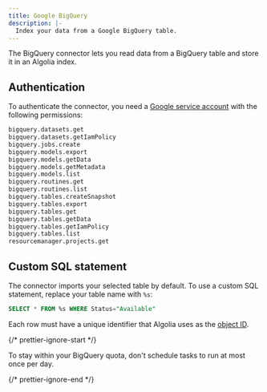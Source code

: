 ```yaml
---
title: Google BigQuery
description: |-
  Index your data from a Google BigQuery table.
---
```


The BigQuery connector lets you read data from a BigQuery table and store it in an Algolia index.

## Authentication

To authenticate the connector,
you need a [Google service account](https://cloud.google.com/iam/docs/service-account-overview) with the following permissions:

```txt txt
bigquery.datasets.get
bigquery.datasets.getIamPolicy
bigquery.jobs.create
bigquery.models.export
bigquery.models.getData
bigquery.models.getMetadata
bigquery.models.list
bigquery.routines.get
bigquery.routines.list
bigquery.tables.createSnapshot
bigquery.tables.export
bigquery.tables.get
bigquery.tables.getData
bigquery.tables.getIamPolicy
bigquery.tables.list
resourcemanager.projects.get
```

## Custom SQL statement

The connector imports your selected table by default.
To use a custom SQL statement, replace your table name with `%s`:

```sql sql
SELECT * FROM %s WHERE Status="Available"
```

Each row must have a unique identifier that Algolia uses as the [object ID](/guides/sending-and-managing-data/send-and-update-your-data/#unique-object-identifiers).

{/* prettier-ignore-start */}

<Note>
  To stay within your BigQuery quota,
  don't schedule tasks to run at most once per day.
</Note>

{/* prettier-ignore-end */}
